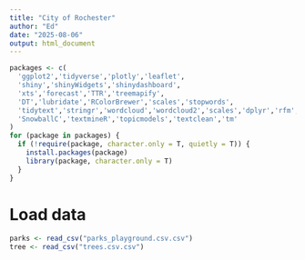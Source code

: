 ```yaml
---
title: "City of Rochester"
author: "Ed"
date: "2025-08-06"
output: html_document
---
```


```r

packages <- c(
  'ggplot2','tidyverse','plotly','leaflet',
  'shiny','shinyWidgets','shinydashboard',
  'xts','forecast','TTR','treemapify',
  'DT','lubridate','RColorBrewer','scales','stopwords',
  'tidytext','stringr','wordcloud','wordcloud2','scales','dplyr','rfm',
  'SnowballC','textmineR','topicmodels','textclean','tm'
)
for (package in packages) { 
  if (!require(package, character.only = T, quietly = T)) {
    install.packages(package)
    library(package, character.only = T)
  }
}
```

# Load data

```r
parks <- read_csv("parks_playground.csv.csv")
tree <- read_csv("trees.csv.csv")
```

```

```
